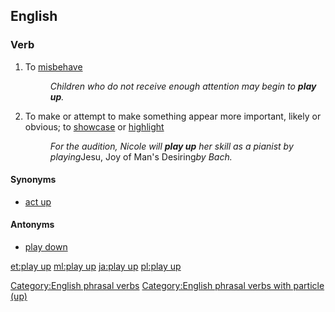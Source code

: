 ==English==

===Verb===
{{head|en|verb|head=[[play]] [[up]]}}

# {{context|British|idiomatic|lang=en}} To [[misbehave]]
#: ''Children who do not receive enough attention may begin to '''play up'''.'' 
# {{context|idiomatic|lang=en}} To make or attempt to make something appear more important, likely or obvious; to [[showcase]] or [[highlight]]
#: ''For the audition, Nicole will '''play up''' her skill as a pianist by playing ''Jesu, Joy of Man's Desiring'' by Bach.''

====Synonyms====
* {{sense|to misbehave}} [[act up]]

====Antonyms====
* [[play down]]

[[Category:English phrasal verbs]]
[[Category:English phrasal verbs with particle (up)]]

[[et:play up]]
[[ml:play up]]
[[ja:play up]]
[[pl:play up]]
